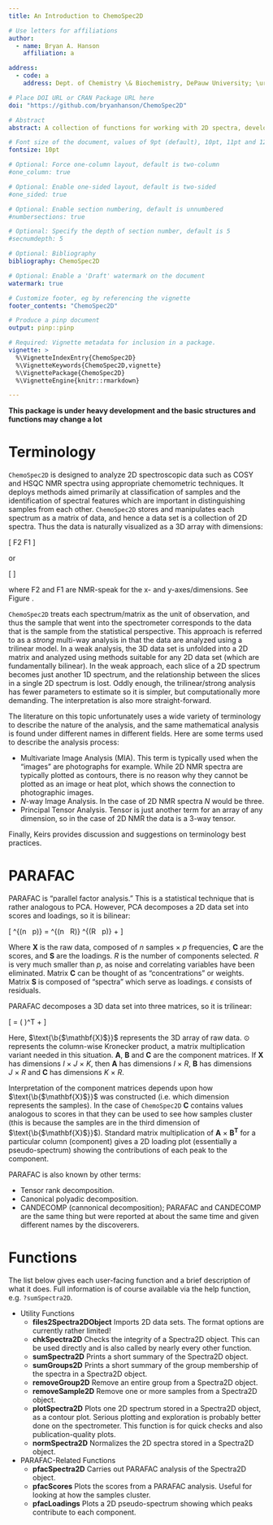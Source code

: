 ```yaml
---
title: An Introduction to ChemoSpec2D

# Use letters for affiliations
author:
  - name: Bryan A. Hanson
    affiliation: a

address:
  - code: a
    address: Dept. of Chemistry \& Biochemistry, DePauw University; \url{hanson@depauw.edu}

# Place DOI URL or CRAN Package URL here
doi: "https://github.com/bryanhanson/ChemoSpec2D"

# Abstract
abstract: A collection of functions for working with 2D spectra, developed with NMR in mind, but other types of 2D spectroscopy may also be analyzed. ChemoSpec2D takes many of its cues from ChemoSpec and tries to create consistent graphical output and be very user friendly.  Tools to plot 2D spectra and carry out PARAFAC are the main features.

# Font size of the document, values of 9pt (default), 10pt, 11pt and 12pt
fontsize: 10pt

# Optional: Force one-column layout, default is two-column
#one_column: true

# Optional: Enable one-sided layout, default is two-sided
#one_sided: true

# Optional: Enable section numbering, default is unnumbered
#numbersections: true

# Optional: Specify the depth of section number, default is 5
#secnumdepth: 5

# Optional: Bibliography
bibliography: ChemoSpec2D

# Optional: Enable a 'Draft' watermark on the document
watermark: true

# Customize footer, eg by referencing the vignette
footer_contents: "ChemoSpec2D"

# Produce a pinp document
output: pinp::pinp

# Required: Vignette metadata for inclusion in a package.
vignette: >
  %\VignetteIndexEntry{ChemoSpec2D}
  %\VignetteKeywords{ChemoSpec2D,vignette}
  %\VignettePackage{ChemoSpec2D}
  %\VignetteEngine{knitr::rmarkdown}

---
```

\newcommand{\ubar}[1]{\text{\b{$#1$}}}

**This package is under heavy development and the basic structures and functions may change a lot**

# Terminology

`ChemoSpec2D` is designed to analyze 2D spectroscopic data such as COSY and HSQC NMR spectra using appropriate chemometric techniques.  It deploys methods aimed primarily at classification of samples and the identification of spectral features which are important in distinguishing samples from each other.  `ChemoSpec2D` stores and manipulates each spectrum as a matrix of data, and hence a data set is a collection of 2D spectra.  Thus the data is naturally visualized as a 3D array with dimensions:

\[
F2 \times F1 \times \mathrm{no. \ samples}
\]

or

\[
\mathrm{2D \ Spectrum} \times \mathrm{no. \ samples}
\]

where F2 and F1 are NMR-speak for the x- and y-axes/dimensions.  See Figure \ref{3Darray}.

\begin{figure}
\begin{center}
  \includegraphics[scale = 0.6]{3Darray.pdf}
  \caption{\label{3Darray}Data set configuration. $I$, $J$ and $K$ are array indices; F2 and F1 are standard terms for NMR dimensions.}
\end{center}
\end{figure}

`ChemoSpec2D` treats each spectrum/matrix as the unit of observation, and thus the sample that went into the spectrometer corresponds to the data that is the sample from the statistical perspective.  This approach is referred to as a *strong* multi-way analysis in that the data are analyzed using a trilinear model. In a weak analysis, the 3D data set is unfolded into a 2D matrix and analyzed using methods suitable for any 2D data set (which are fundamentally bilinear).\cite{Huang2003}  In the weak approach, each slice of a 2D spectrum becomes just another 1D spectrum, and the relationship between the slices in a single 2D spectrum is lost.  Oddly enough, the trilinear/strong analysis has fewer parameters to estimate so it is simpler, but computationally more demanding.  The interpretation is also more straight-forward.

The literature on this topic unfortunately uses a wide variety of terminology to describe the nature of the analysis, and the same mathematical analysis is found under different names in different fields.  Here are some terms used to describe the analysis process:

* Multivariate Image Analysis (MIA).  This term is typically used when the "images" are photographs for example.  While 2D NMR spectra are typically plotted as contours, there is no reason why they cannot be plotted as an image or heat plot, which shows the connection to photographic images.
* $N$-way Image Analysis.  In the case of 2D NMR spectra $N$ would be three.
* Principal Tensor Analysis.  Tensor is just another term for an array of any dimension, so in the case of 2D NMR the data is a 3-way tensor.

Finally, Keirs provides discussion and suggestions on terminology best practices.\cite{Kiers2000}

# PARAFAC

PARAFAC is "parallel factor analysis."  This is a statistical technique that is rather analogous to PCA.  However, PCA decomposes a 2D data set into scores and loadings, so it is bilinear:

\[
\mathbf{X}^{(n \ \times \ p)} = \mathbf{C}^{(n \ \times \ R)} \times \mathbf{S}^{(R \ \times \ p)} + \epsilon
\]

Where $\mathbf{X}$ is the raw data, composed of $n$ samples $\times$ $p$ frequencies, $\mathbf{C}$ are the scores, and $\mathbf{S}$ are the loadings.  $R$ is the number of components selected.  $R$ is very much smaller than $p$, as noise and correlating variables have been eliminated.  Matrix $\mathbf{C}$ can be thought of as "concentrations" or weights.  Matrix $\mathbf{S}$ is composed of "spectra" which serve as loadings.  $\epsilon$ consists of residuals.

PARAFAC decomposes a 3D data set into three matrices, so it is trilinear:

\[
\ubar{\mathbf{X}} = \mathbf{A}(\mathbf{C} \odot \mathbf{B})^T + \ubar{\mathbf{E}}
\]

Here, $\ubar{\mathbf{X}}$ represents the 3D array of raw data. $\odot$ represents the column-wise Kronecker product, a matrix multiplication variant needed in this situation.  $\mathbf{A}$, $\mathbf{B}$ and $\mathbf{C}$ are the component matrices.  If $\mathbf{X}$ has dimensions $I \ \times \ J \ \times \ K$, then $\mathbf{A}$ has dimensions $I \ \times \ R$, $\mathbf{B}$ has dimensions $J \ \times \ R$ and $\mathbf{C}$ has dimensions $K \ \times \ R$.\cite{Bro2003b}

Interpretation of the component matrices depends upon how $\ubar{\mathbf{X}}$ was constructed (i.e. which dimension represents the samples).  In the case of `ChemoSpec2D` $\mathbf{C}$ contains values analogous to scores in that they can be used to see how samples cluster (this is because the samples are in the third dimension of $\ubar{\mathbf{X}}$).  Standard matrix multiplication of $\mathbf{A} \ \times \ \mathbf{B^T}$ for a particular column (component) gives a 2D loading plot (essentially a pseudo-spectrum) showing the contributions of each peak to the component.

PARAFAC is also known by other terms:

* Tensor rank decomposition.
* Canonical polyadic decomposition.
* CANDECOMP (cannonical decomposition); PARAFAC and CANDECOMP are the same thing but were reported at about the same time and given different names by the discoverers.


# Functions

The list below gives each user-facing function and a brief description of what it does.  Full information is of course available via the help function, e.g. `?sumSpectra2D`.

* Utility Functions
    * **files2Spectra2DObject** Imports 2D data sets.  The format options are currently rather limited!
    * **chkSpectra2D** Checks the integrity of a Spectra2D object.  This can be used directly and is also called by nearly every other function.
    * **sumSpectra2D** Prints a short summary of the Spectra2D object.
    * **sumGroups2D** Prints a short summary of the group membership of the spectra in a Spectra2D object.
    * **removeGroup2D** Remove an entire group from a Spectra2D object.
    * **removeSample2D** Remove one or more samples from a Spectra2D object.
    * **plotSpectra2D** Plots one 2D spectrum stored in a Spectra2D object, as a contour plot.  Serious plotting and exploration is probably better done on the spectrometer.  This function is for quick checks and also publication-quality plots.
    * **normSpectra2D** Normalizes the 2D spectra stored in a Spectra2D object.
* PARAFAC-Related Functions
    * **pfacSpectra2D** Carries out PARAFAC analysis of the Spectra2D object.
    * **pfacScores**  Plots the scores from a PARAFAC analysis.  Useful for looking at how the samples cluster.
    * **pfacLoadings** Plots a 2D pseudo-spectrum showing which peaks contribute to each component.

<!-- local tweak to the pnasbreak command -->
\renewcommand{\pnasbreak}{\begin{strip}\vskip0pt\end{strip}}

\phantom{xxx} <!-- if this isn't here the next para runs in-->
